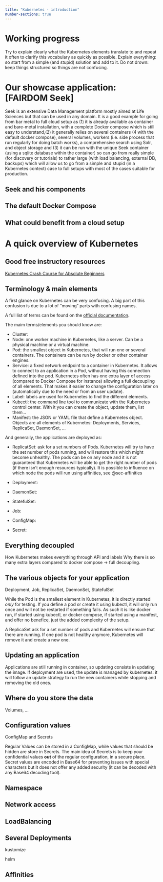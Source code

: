 ```yaml
---
title: "Kubernetes - introduction"
number-sections: true
---
```


# Working progress

Try to explain clearly what the Kubernetes elements translate to and repeat it often to clarify this vocabulary as quickly as possible.
Explain everything: so start from a simple (and stupid) solution and add to it.
Do not drown: keep things structured so things are not confusing.

# Our showcase application: [FAIRDOM Seek]

Seek is an extensive Data Management platform mostly aimed at Life Sciences but that can be used in any domain. It is a good example for going from bar metal to full cloud setup as (1) it is already available as container and bare-metal installation, with a complete Docker compose which is still easy to understand,(2) it generally relies on several containers (4 with the default docker compose), several volumes, workers (i.e. side process that run regularly for doing batch works), a comprehensive search using Solr, and object storage and (3) it can be run with the unique Seek container (using a sqlite database within the container) so can go from really simple (for discovery or tutorials) to rather large (with load balancing, external DB, backups) which will allow us to go from a simple and stupid (in a Kubernetes context) case to full setups with most of the cases suitable for production.

## Seek and his components

## The default Docker Compose

## What could benefit from a cloud setup

# A quick overview of Kubernetes

## Good free instructory resources

[Kubernetes Crash Course for Absolute Beginners](https://www.youtube.com/watch?v=s_o8dwzRlu4&t=3s)

## Terminology & main elements

A first glance on Kubernetes can be very confusing. A big part of this confusion is due to a lot of "moving" parts with confusing names.

A full list of terms can be found on the [official documentation](https://kubernetes.io/docs/reference/glossary/?fundamental=true).

The maim terms/elements you should know are:

* Cluster: 
* Node: one worker machine in Kubernetes, like a server. Can be a physical machine or a virtual machine.
* Pod: the smallest object in Kubernetes, that will run one or several containers. The containers can be run by docker or other container engines.
* Service: a fixed network endpoint to a container in Kubernetes. It allows to connect to an application in a Pod, without having this connection defined into the pod. Kubernetes often has one extra layer of access (compared to Docker Compose for instance) allowing a full decoupling of all elements. That makes it easier to change the configuration later on (automatically due to the need or from an user update).
* Label: labels are used for Kubernetes to find the different elements.
* Kubectl: the command line tool to communicate with the Kubernetes control center. With it you can create the object, update them, list them...
* Manifest: the JSON or YAML file that define a Kubernetes object. Objects are all elements of Kubernetes: Deployments, Services, ReplicaSet, DaemonSet, ...

And generally, the applications are deployed as:

* ReplicatSet: ask for a set numbers of Pods. Kubernetes will try to have the set number of pods running, and will restore this which might become unhealthy. The pods can be on any node and it is not guaranteed that Kubernetes will be able to get the right number of pods (if there isn't enough resources typically). It is possible to influence on which node the pods will run using affinities, see @sec-affinities
* Deployment:
* DaemonSet:
* StatefulSet:
* Job:

* ConfigMap:
* Secret:

## Everything decoupled

How Kubernetes makes everything through API and labels
Why there is so many extra layers compared to docker compose -> full decoupling.

## The various objects for your application

Deployment, Job, ReplicaSet, DaemonSet, StatefulSet

While the Pod is the smallest element in Kubernetes, it is directly started *only* for testing. If you define a pod or create it using kubectl, it will only run once and will not be restarted if something fails. As such it is like docker run, if started using kubectl, or docker compose, if started using a manifest, and offer no benefice, just the added complexity of the setup.

A ReplicaSet ask for a set number of pods and Kubernetes will ensure that there are running. If one pod is not healthy anymore, Kubernetes will remove it and create a new one.

## Updating an application

Applications are still running in container, so updating consists in updating the image. If deployment are used, the update is managed by kubernetes: it will follow an update strategy to run the new containers while stopping and removing the old ones.

## Where do you store the data

Volumes, ...

## Configuration values

ConfigMap and Secrets

Regular Values can be stored in a ConfigMap, while values that should be hidden are store in Secrets. The main idea of Secrets is to keep your confidential values **out** of the regular configuration, in a secure place. Secret values are encoded in Base64 for preventing issues with special characters but it does not offer any added security (it can be decoded with any Base64 decoding tool).

## Namespace

## Network access

## LoadBalancing

## Several Deployments

kustomize

helm

## Affinities {#sec-affinities}